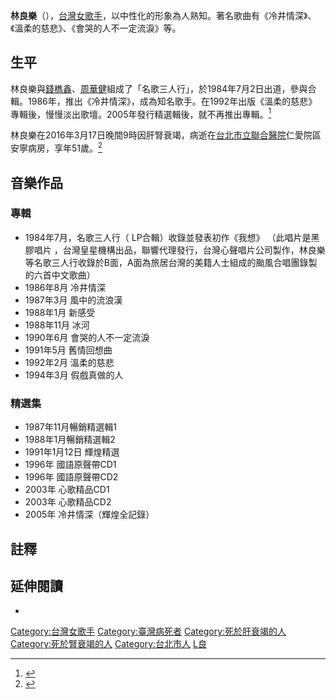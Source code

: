 {{藝人
| 姓名 = 林良樂
| 類型 = 女歌手
| 圖片 = 
| 圖片尺寸 = 
| 圖片簡介 = 
| 本名 = 
| 英文名 = Jessey Lin
| 國籍 = {{ROC}}
| 出生日期 = 1964年<ref>{{cite news | url=http://www.appledaily.com.tw/realtimenews/article/new/20160318/818740/ | title=林良樂美嗓可剛可柔　《溫柔的慈悲》歸隱凡人 | publisher=台灣蘋果日報 | date=2016-03-18 | accessdate=2016-05-06 | archive-date=2017-01-14 | archive-url=https://web.archive.org/web/20170114120018/http://www.appledaily.com.tw/realtimenews/article/new/20160318/818740/ | dead-url=no }}</ref>{{citation needed|10月24日|time=2016-05-06}}
| 出生地點 = {{TWN}}[[臺北市|臺北市]]
| 逝世日期 = {{death date and age|2016|03|17|1964|10|24}}
| 逝世地點 ={{TWN}}台北市仁愛醫院安寧病房
| 職業 = [[歌手|歌手]]
| 配偶 = 
| 羅馬拼音 = 
| 暱稱 = 
| 其他藝名 = 
| 民族 = 
| 語言 = [[國語|國語]]
| 三圍 = 
| 教育程度 = [[高中|高中]]
| 宗教信仰 =
| 兒女 = 
| 父母 = 
| 音樂類型 = 
| 演奏樂器 = 
| 出道地點 = 
| 出道作 =  
| 出道日期 =
| 代表作 = 
| 活躍年代 = 1984-1994
| 唱片公司 = [[鄉城唱片|鄉城唱片]] 
| 經紀公司 =
| 網站 = 
| 相關團體 = 
| awards =
}}
'''林良樂'''（{{bd|1964年||2016年|3月17日}}），[[台灣女歌手|台灣女歌手]]，以中性化的形象為人熟知。著名歌曲有《冷井情深》、《溫柔的慈悲》、《會哭的人不一定流淚》等。

==生平==
林良樂與[[錢檇鑫|錢檇鑫]]、[[周華健|周華健]]組成了「名歌三人行」，於1984年7月2日出道，參與合輯。1986年，推出《冷井情深》，成為知名歌手。在1992年出版《溫柔的慈悲》專輯後，慢慢淡出歌壇。2005年發行精選輯後，就不再推出專輯。<ref>{{cite news | url=http://udn.com/news/story/7260/1572896 | title=林良樂過世／淡出演藝圈最大原因竟是有人這樣對她！ | publisher=聯合報 | date=2016-03-18 | accessdate=2016-05-06 | author1=梅衍儂 | archive-date=2020-04-20 | archive-url=https://web.archive.org/web/20200420083436/https://udn.com/news/story/7260/1572896 | dead-url=no }}</ref>

林良樂在2016年3月17日晚間9時因肝腎衰竭，病逝在[[台北市立聯合醫院|台北市立聯合醫院]]仁愛院區安寧病房，享年51歲。<ref>{{Cite web |url=http://www.cna.com.tw/news/firstnews/201603180006-1.aspx |title=中央通訊社2016.3.18：林良樂53歲病逝 成名曲冷井情深成絕唱 |access-date=2016-03-17 |archive-date=2018-09-09 |archive-url=https://web.archive.org/web/20180909045907/http://www.cna.com.tw/news/firstnews/201603180006-1.aspx |dead-url=no }}</ref>

==音樂作品==
===專輯===
*1984年7月，名歌三人行（ LP合輯）收錄並發表初作《我想》 （此唱片是黑膠唱片 ，台灣皇星機構出品，聯響代理發行，台灣心聲唱片公司製作，林良樂等名歌三人行收錄於B面，A面為旅居台灣的美籍人士組成的颱風合唱團錄製的六首中文歌曲）
*1986年8月 冷井情深
*1987年3月 風中的流浪漢
*1988年1月 新感受
*1988年11月 冰河
*1990年6月 會哭的人不一定流淚
*1991年5月 舊情回想曲
*1992年2月 溫柔的慈悲
*1994年3月 假戲真做的人

===精選集===
*1987年11月暢銷精選輯1
*1988年1月暢銷精選輯2
*1991年1月12日 輝煌精選
*1996年 國語原聲帶CD1
*1996年 國語原聲帶CD2
*2003年 心歌精品CD1
*2003年 心歌精品CD2
*2005年 冷井情深（輝煌全記錄）

==註釋==
{{reflist}}

==延伸閱讀==
*{{cite web | url=http://catalog.digitalarchives.tw/Search/Search.jsp?QS=%AAL%A8%7D%BC%D6 | title=林良樂 | publisher=[[中央研究院|中央研究院]]數位文化中心 | work=數位典藏與數位學習國家型科技計畫 | accessdate=2016-05-06 | archive-date=2020-10-01 | archive-url=https://web.archive.org/web/20201001134457/https://catalog.digitalarchives.tw/Search/Search.jsp?QS=%AAL%A8%7D%BC%D6 | dead-url=no }}

[[Category:台灣女歌手|Category:台灣女歌手]]
[[Category:臺灣病死者|Category:臺灣病死者]]
[[Category:死於肝衰竭的人|Category:死於肝衰竭的人]]
[[Category:死於腎衰竭的人|Category:死於腎衰竭的人]]
[[Category:台北市人|Category:台北市人]]
[[Category:林姓|L良]]